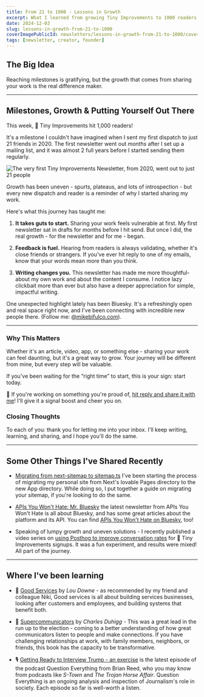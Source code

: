 ```yaml
---
title: From 21 to 1000 - Lessons in Growth
excerpt: What I learned from growing Tiny Improvements to 1000 readers
date: 2024-12-03
slug: lessons-in-growth-from-21-to-1000
coverImagePublicId: newsletters/lessons-in-growth-from-21-to-1000/cover
tags: [newsletter, creator, founder]
---
```


## The Big Idea
Reaching milestones is gratifying, but the growth that comes from sharing your work is the real difference maker.

---

## Milestones, Growth & Putting Yourself Out There
This week, 💌 Tiny Improvements hit 1,000 readers!

It's a milestone I couldn't have imagined when I sent my first dispatch to just 21 friends in 2020. The first newsletter went out _months_ after I set up a mailing list, and it was almost 2 full years before I started sending them regularly.

<Image
  publicId="newsletters/lessons-in-growth-from-21-to-1000/stats"
  alt="The very first Tiny Improvements Newsletter, from 2020, went out to just 21 people"
  caption="The very first Tiny Improvements Newsletter, from 2020, went out to just 21 people"
/>

Growth has been uneven - spurts, plateaus, and lots of introspection - but every new dispatch and reader is a reminder of why I started sharing my work.

Here's what this journey has taught me:

1. **It takes guts to start.**
   Sharing your work feels vulnerable at first. My first newsletter sat in drafts for months before I hit send. But once I did, the real growth - for the newsletter and for me - began.

2. **Feedback is fuel.**
   Hearing from readers is always validating, whether it's close friends or strangers. If you've ever hit reply to one of my emails, know that your words mean more than you think.

3. **Writing changes you.**
   This newsletter has made me more thoughtful-about my own work and about the content I consume. I notice lazy clickbait more than ever but also have a deeper appreciation for simple, impactful writing.

One unexpected highlight lately has been Bluesky. It's a refreshingly open and real space right now, and I've been connecting with incredible new people there. (Follow me: [@mikebifulco.com](https://bsky.app/profile/mikebifulco.com)).

---

### Why This Matters
Whether it's an article, video, app, or something else - sharing your work can feel daunting, but it's a great way to grow. Your journey will be different from mine, but every step will be valuable.

If you've been waiting for the “right time” to start, this is your sign: start today.


<Aside>

  📢 If you're working on something you're proud of, [hit reply and share it with me](mailto:hello@mikebifulco.com)! I'll give it a signal boost and cheer you on.

</Aside>


### Closing Thoughts
To each of you: thank you for letting me into your inbox. I'll keep writing, learning, and sharing, and I hope you'll do the same.

---

## Some Other Things I've Shared Recently

- [Migrating from next-sitemap to sitemap.ts](https://mikebifulco.com/posts/migrate-from-next-sitemap-to-app-directory-sitemap) I've been starting the process of migrating my personal site from Next's lovable Pages directory to the new App directory. While doing so, I put together a guide on migrating your sitemap, if you're looking to do the same.

- [APIs You Won't Hate: Mr. Bluesky](https://apisyouwonthate.com/newsletter/mr-blue-sky/) the latest newsletter from APIs You Won't Hate is all about Bluesky, and has some great articles about the platform and its API. You can find [APIs You Won't Hate on Bluesky](https://bsky.app/profile/apisyouwonthate.com), too!

- Speaking of lumpy growth and uneven solutions - I recently published a video series on [using Posthog to improve conversation rates](https://www.youtube.com/watch?v=4nWcB1a8M1s&list=PLhd5wwaTOKLuI6UNjGpBnPKxWiUW4iBhg) for 💌 Tiny Improvements signups. It was a fun experiment, and results were mixed! All part of the journey.

---

## Where I've been learning

- 📕 [Good Services](https://hardcover.app/books/good-services) by _Lou Downe_ - as recommended by my friend and colleague Niki, Good services is all about building services businesses, looking after customers and employees, and building systems that benefit both.

- 📗 [Supercommunicators](https://hardcover.app/books/supercommunicators) by _Charles Duhigg_ - This was a great lead in the run up to the election - coming to a better understanding of how great communicators listen to people and make connections. If you have challenging relationships at work, with family members, neighbors, or friends, this book has the capacity to be transformative.

- 🎙️ [Getting Ready to Interview Trump - an exercise](https://www.youtube.com/watch?v=gx7IDERbRWk) is the latest episode of the podcast Question Everything from Brian Reed, who you may know from podcasts like _S-Town_ and _The Trojan Horse Affair_. Question Everything is an ongoing analysis and inspection of Journalism's role in society. Each episode so far is well-worth a listen.
